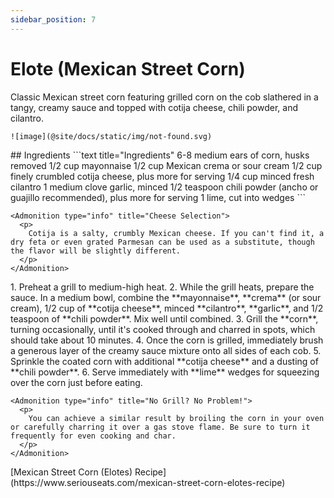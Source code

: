 ```yaml
---
sidebar_position: 7
---
```



# Elote (Mexican Street Corn)

<Tabs>
  <TabItem value="photos" label="Photos" default>
    Classic Mexican street corn featuring grilled corn on the cob slathered in a tangy, creamy sauce and topped with cotija cheese, chili powder, and cilantro.

    ![image](@site/docs/static/img/not-found.svg)
  </TabItem>

  <TabItem value="ingredients" label="Ingredients">
    ## Ingredients
    ```text title="Ingredients"
    6-8 medium ears of corn, husks removed
    1/2 cup mayonnaise
    1/2 cup Mexican crema or sour cream
    1/2 cup finely crumbled cotija cheese, plus more for serving
    1/4 cup minced fresh cilantro
    1 medium clove garlic, minced
    1/2 teaspoon chili powder (ancho or guajillo recommended), plus more for serving
    1 lime, cut into wedges
    ```

    <Admonition type="info" title="Cheese Selection">
      <p>
        Cotija is a salty, crumbly Mexican cheese. If you can't find it, a dry feta or even grated Parmesan can be used as a substitute, though the flavor will be slightly different.
      </p>
    </Admonition>
  </TabItem>

  <TabItem value="instructions" label="Instructions">
    1. Preheat a grill to medium-high heat.
    2. While the grill heats, prepare the sauce. In a medium bowl, combine the **mayonnaise**, **crema** (or sour cream), 1/2 cup of **cotija cheese**, minced **cilantro**, **garlic**, and 1/2 teaspoon of **chili powder**. Mix well until combined.
    3. Grill the **corn**, turning occasionally, until it's cooked through and charred in spots, which should take about 10 minutes.
    4. Once the corn is grilled, immediately brush a generous layer of the creamy sauce mixture onto all sides of each cob.
    5. Sprinkle the coated corn with additional **cotija cheese** and a dusting of **chili powder**.
    6. Serve immediately with **lime** wedges for squeezing over the corn just before eating.

    <Admonition type="info" title="No Grill? No Problem!">
      <p>
        You can achieve a similar result by broiling the corn in your oven or carefully charring it over a gas stove flame. Be sure to turn it frequently for even cooking and char.
      </p>
    </Admonition>
  </TabItem>

  <TabItem value="references" label="References">
    [Mexican Street Corn (Elotes) Recipe](https://www.seriouseats.com/mexican-street-corn-elotes-recipe)
  </TabItem>
</Tabs>